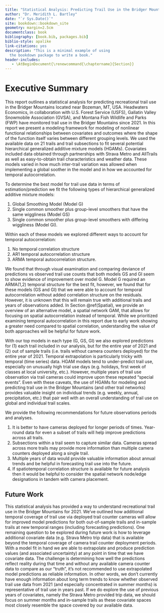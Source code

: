 ```yaml
---
title: "Statistical Analysis: Predicting Trail Use in the Bridger Mountains"
author: "Dr. Meridith L. Bartley"
date: "`r Sys.Date()`"
site: bookdown::bookdown_site
geometry: margin=2.5cm
documentclass: book
bibliography: [book.bib, packages.bib]
biblio-style: apalike
link-citations: yes
description: "This is a minimal example of using
  the bookdown package to write a book."
header-includes:
   - \AtBeginDocument{\renewcommand{\chaptername}{Section}}
---
```


# Executive Summary

This report outlines a statistical analysis for predicting recreational trail use in the Bridger Mountains located near Bozeman, MT, USA. Headwaters Economics, in collaboration with U.S. Forest Service (USFS), Gallatin Valley Snowmobile Association (GVSA), and Montana Fish Wildlife and Parks (FWP) have monitored trail use in the Bridger Mountains since 2021. In this report we present a modeling framework for modeling of nonlinear functional relationships between covariates and outcomes where the shape of the function itself varies between different grouping levels. We used the available data on 21 trails and trail subsections to fit several potential hierarchical generalized additive mixture models (HGAMs). Covariates included data obtained through partnerships with Strava Metro and AllTrails as well as easy-to-obtain trail characteristics and weather data. These models varied in how much inter-trail variation was allowed when implementing a global soother in the model and in how we accounted for temporal autocorrelation.

To determine the best model for trail use data in terms of estimation/prediction we fit the following types of hierarchical generalized additive mixture models:

  1. Global Smoothing Model (Model G)
  2. Single common smoother plus group-level smoothers that have the same wiggliness (Model GS)
  3. Single common smoother plus group-level smoothers with differing wiggliness (Model GI).
  
Within each of these models we explored different ways to account for temporal autocorrelation:

  1. No temporal correlation structure
  2. AR1 temporal autocorrelation structure
  3. ARMA temporal autocorrelation structure.

We found that through visual examination and comparing deviance of predictions vs observed trail use counts that both models GS and GI seem to show evidence of improvement over model G. Model G required an ARMA(1,2) temporal structure for the best fit, however, we found that for these models (GS and GI) that we were able to account for temporal autocorrelation without added correlation structure on the residuals. However, it is unknown that this will remain true with additional trails and years of observations added. In Section \@ref(Spatial), we provide an overview of an alternative model, a spatial network GAM, that allows for focusing on spatial autocorrelation instead of temporal. While we prioritized examining temporal autocorrelation in this report due to early work showing a greater need compared to spatial correlation, understanding the value of both approaches will be helpful for future work. 

With our top models in each type (G, GS, GI) we also explored predictions for (1) each trail included in our analysis, but for the entire year of 2021 and (2) out of sample trails (i.e. trails without camera counters deployed) for the entire year of 2021. Temporal extrapolation is particularly tricky with temporal (time series) data. HGAM models tend to under-predict trail use, especially on unusually high trial use days (e.g. holidays, first week of classes at local university, etc.). However, multiple years of trail use observation via trail cameras could improve upon these repeated "special events". Even with these caveats, the use of HGAMs for modeling and predicting trail use in the Bridger Mountains (and other trail networks) provides valuable insight on individual trends (e.g. weekly, annual, precipitation, etc.) that pair well with an overall understanding of trail use on global and individual trail scales. 

We provide the following recommendations for future observations periods and analyses.

1. It is better to have cameras deployed for longer periods of times. Year-round data for even a subset of trails will help improve predictions across all trails. 
2. Subsections within a trail seem to capture similar data. Cameras spread across more trails may provide more information than multiple camera counters deployed along a single trail. 
3. Multiple years of data would provide valuable information about annual trends and be helpful in forecasting trail use into the future. 
4. If spatiotemporal correlation structure is available for future analysis then it would be helpful to consider the spatial network node/edge designations in tandem with camera placement. 

## Future Work

This statistical analysis has provided a way to understand recreational trail use in the Bridger Mountains for 2021. We've outlined how additional temporal coverage of trail use via deployed trail counter cameras will allow for improved model predictions for both out-of-sample trails and in-sample trails at new temporal ranges (including forecasting predictions). One remaining question to be explored during future work is how to leverage additional covariate data (e.g. Strava Metro trip data) that is available beyond the temporal coverage of camera trail counter deployment periods. With a model fit in hand we are able to extrapolate and produce prediction values (and associated uncertainty) at any point in time that we have covariate data. The challenge is determining how well the predictions reflect reality during that time and without any available camera counter data to compare as our "truth", it's not recommended to use extrapolated model predictions as reliable information. In other words, we don't currently have enough information about long term trends to know whether observed trail use data from 2021 (and especially concentrated in summer months) is representative of trail use in years past. If we do explore the use of previous years of covariates, namely the Strava Metro provided trip data, we should focus on summer months and in-sample trails as these covariate spaces most closely resemble the space covered by our available data. 

